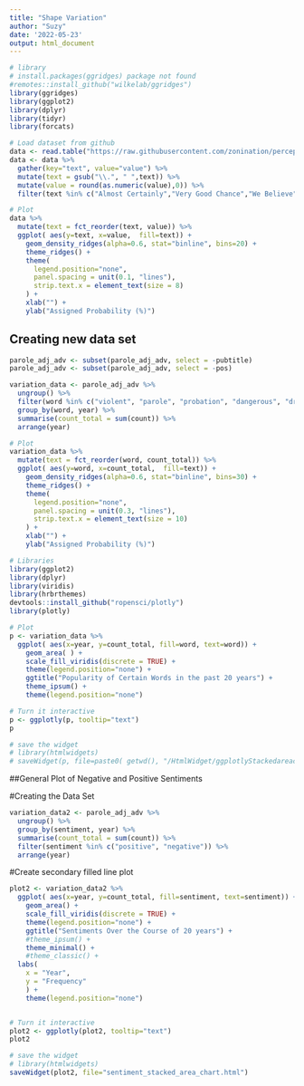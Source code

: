 ```yaml
---
title: "Shape Variation"
author: "Suzy"
date: '2022-05-23'
output: html_document
---
```



```r
# library
# install.packages(ggridges) package not found
#remotes::install_github("wilkelab/ggridges")
library(ggridges)
library(ggplot2)
library(dplyr)
library(tidyr)
library(forcats)

# Load dataset from github
data <- read.table("https://raw.githubusercontent.com/zonination/perceptions/master/probly.csv", header=TRUE, sep=",")
data <- data %>% 
  gather(key="text", value="value") %>%
  mutate(text = gsub("\\.", " ",text)) %>%
  mutate(value = round(as.numeric(value),0)) %>%
  filter(text %in% c("Almost Certainly","Very Good Chance","We Believe","Likely","About Even", "Little Chance", "Chances Are Slight", "Almost No Chance"))

# Plot
data %>%
  mutate(text = fct_reorder(text, value)) %>%
  ggplot( aes(y=text, x=value,  fill=text)) +
    geom_density_ridges(alpha=0.6, stat="binline", bins=20) +
    theme_ridges() +
    theme(
      legend.position="none",
      panel.spacing = unit(0.1, "lines"),
      strip.text.x = element_text(size = 8)
    ) +
    xlab("") +
    ylab("Assigned Probability (%)")
```

## Creating new data set


```r
parole_adj_adv <- subset(parole_adj_adv, select = -pubtitle)
parole_adj_adv <- subset(parole_adj_adv, select = -pos)

variation_data <- parole_adj_adv %>%
  ungroup() %>%
  filter(word %in% c("violent", "parole", "probation", "dangerous", "drug")) %>%
  group_by(word, year) %>%
  summarise(count_total = sum(count)) %>%
  arrange(year)

```



```r

# Plot
variation_data %>%
  mutate(text = fct_reorder(word, count_total)) %>%
  ggplot( aes(y=word, x=count_total,  fill=text)) +
    geom_density_ridges(alpha=0.6, stat="binline", bins=30) +
    theme_ridges() +
    theme(
      legend.position="none",
      panel.spacing = unit(0.3, "lines"),
      strip.text.x = element_text(size = 10)
    ) +
    xlab("") +
    ylab("Assigned Probability (%)")

```

```r
# Libraries
library(ggplot2)
library(dplyr)
library(viridis)
library(hrbrthemes)
devtools::install_github("ropensci/plotly")
library(plotly)

# Plot
p <- variation_data %>% 
  ggplot( aes(x=year, y=count_total, fill=word, text=word)) +
    geom_area( ) +
    scale_fill_viridis(discrete = TRUE) +
    theme(legend.position="none") +
    ggtitle("Popularity of Certain Words in the past 20 years") +
    theme_ipsum() +
    theme(legend.position="none")

# Turn it interactive
p <- ggplotly(p, tooltip="text")
p

# save the widget
# library(htmlwidgets)
# saveWidget(p, file=paste0( getwd(), "/HtmlWidget/ggplotlyStackedareachart.html"))
```

##General Plot of Negative and Positive Sentiments

#Creating the Data Set

```r
variation_data2 <- parole_adj_adv %>%
  ungroup() %>%
  group_by(sentiment, year) %>%
  summarise(count_total = sum(count)) %>%
  filter(sentiment %in% c("positive", "negative")) %>%
  arrange(year)
```
#Create secondary filled line plot


```r
plot2 <- variation_data2 %>% 
  ggplot( aes(x=year, y=count_total, fill=sentiment, text=sentiment)) +
    geom_area() +
    scale_fill_viridis(discrete = TRUE) +
    theme(legend.position="none") +
    ggtitle("Sentiments Over the Course of 20 years") +
    #theme_ipsum() +
    theme_minimal() +
    #theme_classic() +
  labs(
    x = "Year", 
    y = "Frequency"
    ) +
    theme(legend.position="none")


# Turn it interactive
plot2 <- ggplotly(plot2, tooltip="text")
plot2

# save the widget
# library(htmlwidgets)
saveWidget(plot2, file="sentiment_stacked_area_chart.html")
```

